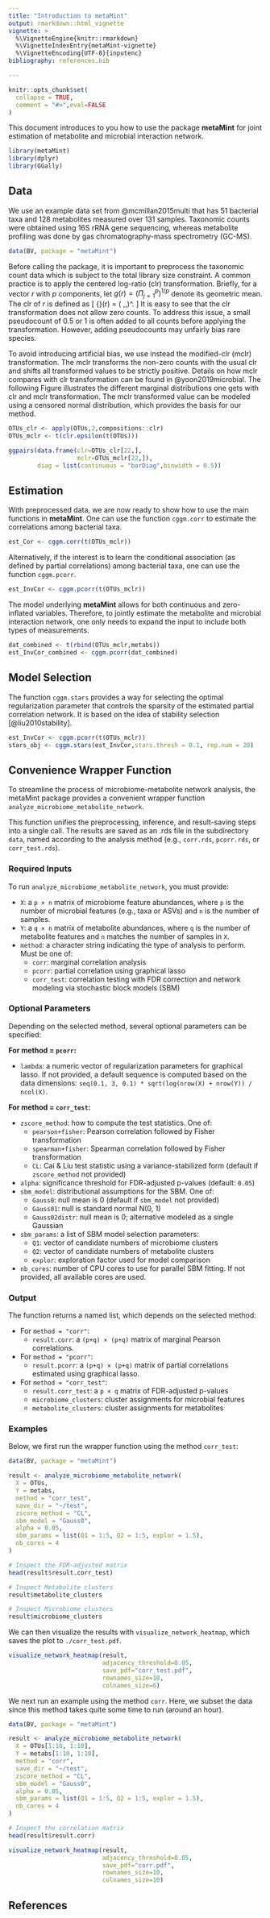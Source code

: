 ```yaml
---
title: "Introduction to metaMint"
output: rmarkdown::html_vignette
vignette: >
  %\VignetteEngine{knitr::rmarkdown}
  %\VignetteIndexEntry{metaMint-vignette}
  %\VignetteEncoding{UTF-8}{inputenc}
bibliography: references.bib

---
```


```r
knitr::opts_chunk$set(
  collapse = TRUE,
  comment = "#>",eval=FALSE
)
```


This document introduces to you how to use the package **metaMint** for joint estimation of metabolite and microbial interaction network.

```r
library(metaMint)
library(dplyr)
library(GGally)
```

## Data

We use an example data set from @mcmillan2015multi that has 51 bacterial taxa and 128 metabolites measured over 131 samples. Taxonomic counts were obtained using 16S rRNA gene sequencing, whereas metabolite profiling was done by gas chromatography-mass spectrometry (GC-MS). 

```r
data(BV, package = "metaMint")
```

Before calling the package, it is important to preprocess the taxonomic count data which is subject to the total library size constraint. A common practice is to apply the centered log-ratio (clr) transformation. Briefly, for a vector $r$ with $p$ components, let $g(r)=(\Pi_{j=1}^p)^{1/p}$ denote its geometric mean. The clr of $r$ is defined as
\[
{\rm clr}(r) = \left( \log \frac{r_1}{g(r)},\ldots,\log \frac{r_p}{g(r)}\right)^\intercal.
\]
It is easy to see that the clr transformation does not allow zero counts. To address this issue, a small pseudocount of 0.5 or 1 is often added to all counts before applying the transformation. However, adding pseudocounts may unfairly bias rare species. 

To avoid introducing artificial bias, we use instead the modified-clr (mclr) transformation. The mclr transforms the
non-zero counts with the usual clr and shifts all transformed values to be strictly positive. Details on how mclr compares with clr transformation can be found in @yoon2019microbial. The following Figure illustrates the different marginal distributions one gets with clr and mclr transformation. The mclr transformed value can be modeled using a censored normal distribution, which provides the basis for our method. 

```r
OTUs_clr <- apply(OTUs,2,compositions::clr)
OTUs_mclr <- t(clr.epsilon(t(OTUs)))

ggpairs(data.frame(clr=OTUs_clr[22,],
                   mclr=OTUs_mclr[22,]),
        diag = list(continuous = "barDiag",binwidth = 0.5))
```

## Estimation 

With preprocessed data, we are now ready to show how to use the main functions in **metaMint**. One can use the function `cggm.corr` to estimate the correlations among bacterial taxa.

```r
est_Cor <- cggm.corr(t(OTUs_mclr))
```

Alternatively, if the interest is to learn the conditional association (as defined by partial correlations) among bacterial taxa, one can use the function `cggm.pcorr`. 

```r
est_InvCor <- cggm.pcorr(t(OTUs_mclr))
```

The model underlying **metaMint** allows for both continuous and zero-inflated variables. Therefore, to jointly estimate the metabolite and microbial interaction network, one only needs to expand the input to include both types of measurements. 

```r
dat_combined <- t(rbind(OTUs_mclr,metabs))
est_InvCor_combined <- cggm.pcorr(dat_combined)
```

## Model Selection

The function `cggm.stars` provides a way for selecting the optimal regularization parameter that controls the sparsity of the estimated partial correlation network. It is based on the idea of stability selection [@liu2010stability]. 

```r
est_InvCor <- cggm.pcorr(t(OTUs_mclr))
stars_obj <- cggm.stars(est_InvCor,stars.thresh = 0.1, rep.num = 20)
```

## Convenience Wrapper Function
To streamline the process of microbiome-metabolite network analysis, the metaMint package provides a convenient wrapper function `analyze_microbiome_metabolite_network`. 

This function unifies the preprocessing, inference, and result-saving steps into a single call. The results are saved as an .rds file in the subdirectory `data`, named according to the analysis method (e.g., `corr.rds`, `pcorr.rds`, or `corr_test.rds`).

### Required Inputs

To run `analyze_microbiome_metabolite_network`, you must provide:

- `X`: a `p × n` matrix of microbiome feature abundances, where `p` is the number of microbial features (e.g., taxa or ASVs) and `n` is the number of samples.  
- `Y`: a `q × n` matrix of metabolite abundances, where `q` is the number of metabolite features and `n` matches the number of samples in `X`.  
- `method`: a character string indicating the type of analysis to perform. Must be one of:
  - `corr`: marginal correlation analysis  
  - `pcorr`: partial correlation using graphical lasso  
  - `corr_test`: correlation testing with FDR correction and network modeling via stochastic block models (SBM)  

### Optional Parameters

Depending on the selected method, several optional parameters can be specified:

**For method = `pcorr`:**

- `lambda`: a numeric vector of regularization parameters for graphical lasso. If not provided, a default sequence is computed based on the data dimensions: `seq(0.1, 3, 0.1) * sqrt(log(nrow(X) + nrow(Y)) / ncol(X)`.

**For method = `corr_test`:**

- `zscore_method`: how to compute the test statistics. One of:
  - `pearson+fisher`: Pearson correlation followed by Fisher transformation  
  - `spearman+fisher`: Spearman correlation followed by Fisher transformation  
  - `CL`: Cai & Liu test statistic using a variance-stabilized form (default if `zscore_method` not provided)
- `alpha`: significance threshold for FDR-adjusted p-values (default: `0.05`)  
- `sbm_model`: distributional assumptions for the SBM. One of:
  - `Gauss0`: null mean is 0 (default if `sbm_model` not provided)
  - `Gauss01`: null is standard normal N(0, 1)  
  - `Gauss02distr`: null mean is 0; alternative modeled as a single Gaussian  
- `sbm_params`: a list of SBM model selection parameters:
  - `Q1`: vector of candidate numbers of microbiome clusters  
  - `Q2`: vector of candidate numbers of metabolite clusters  
  - `explor`: exploration factor used for model comparison  
- `nb_cores`: number of CPU cores to use for parallel SBM fitting. If not provided, all available cores are used.

### Output

The function returns a named list, which depends on the selected method:

- For `method = "corr"`:
  - `result.corr`: a `(p+q) × (p+q)` matrix of marginal Pearson correlations.

- For `method = "pcorr"`:
  - `result.pcorr`: a `(p+q) × (p+q)` matrix of partial correlations estimated using graphical lasso.

- For `method = "corr_test"`:
  - `result.corr_test`: a `p × q` matrix of FDR-adjusted p-values  
  - `microbiome_clusters`: cluster assignments for microbial features  
  - `metabolite_clusters`: cluster assignments for metabolites
  
### Examples
Below, we first run the wrapper function using the method `corr_test`: 
```r
data(BV, package = "metaMint")

result <- analyze_microbiome_metabolite_network(
  X = OTUs,
  Y = metabs,
  method = "corr_test",
  save_dir = "~/test",
  zscore_method = "CL",
  sbm_model = "Gauss0",
  alpha = 0.05,
  sbm_params = list(Q1 = 1:5, Q2 = 1:5, explor = 1.5),
  nb_cores = 4
)

# Inspect the FDR-adjusted matrix
head(result$result.corr_test)

# Inspect Metabolite clusters
result$metabolite_clusters

# Inspect Microbiome clusters
result$microbiome_clusters
```
We can then visualize the results with `visualize_network_heatmap`, which saves the plot to `./corr_test.pdf`. 
```r
visualize_network_heatmap(result, 
                          adjacency_threshold=0.05,
                          save_pdf="corr_test.pdf",
                          rownames_size=10,
                          colnames_size=6)
```

We next run an example using the method `corr`. Here, we subset the data since this method takes quite some time to run (around an hour). 
```r
data(BV, package = "metaMint")

result <- analyze_microbiome_metabolite_network(
  X = OTUs[1:10, 1:10],
  Y = metabs[1:10, 1:10],
  method = "corr",
  save_dir = "~/test",
  zscore_method = "CL",
  sbm_model = "Gauss0",
  alpha = 0.05,
  sbm_params = list(Q1 = 1:5, Q2 = 1:5, explor = 1.5),
  nb_cores = 4
)

# Inspect the correlation matrix
head(result$result.corr)

visualize_network_heatmap(result, 
                          adjacency_threshold=0.05,
                          save_pdf="corr.pdf",
                          rownames_size=10,
                          colnames_size=10)

```


## References
